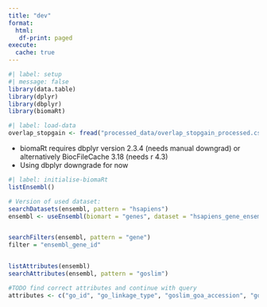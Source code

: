 ```yaml
---
title: "dev"
format: 
  html: 
   df-print: paged
execute: 
  cache: true
---
```


```r
#| label: setup
#| message: false
library(data.table)
library(dplyr)
library(dbplyr)
library(biomaRt)
```

```r
#| label: load-data
overlap_stopgain <- fread("processed_data/overlap_stopgain_processed.csv")

```


-   biomaRt requires dbplyr version 2.3.4 (needs manual downgrad) or alternatively BiocFileCache 3.18 (needs r 4.3)
-   Using dbplyr downgrade for now


```r
#| label: initialise-biomaRt
listEnsembl()

# Version of used dataset:
searchDatasets(ensembl, pattern = "hsapiens")
ensembl <- useEnsembl(biomart = "genes", dataset = "hsapiens_gene_ensembl")


searchFilters(ensembl, pattern = "gene")
filter = "ensembl_gene_id"


listAttributes(ensembl)
searchAttributes(ensembl, pattern = "goslim")

#TODO find correct attributes and continue with query 
attributes <- c("go_id", "go_linkage_type", "goslim_goa_accession", "goslim_goa_description")


```


